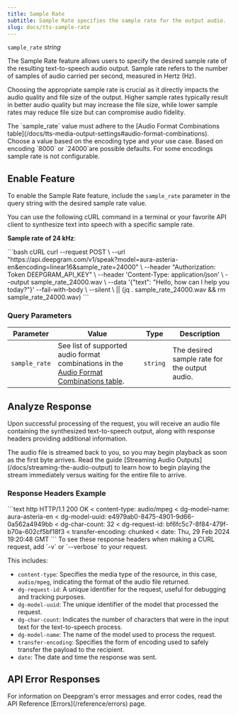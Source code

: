 ```yaml
---
title: Sample Rate
subtitle: Sample Rate specifies the sample rate for the output audio.
slug: docs/tts-sample-rate
---
```



`sample_rate` *string*

<div class="flex flex-row gap-2">
<Markdown src="../snippets/tts-rest.mdx" /> <Markdown src="../snippets/tts-ws.mdx" /> <Markdown src="../snippets/tts-english.mdx" />
</div>

The Sample Rate feature allows users to specify the desired sample rate of the resulting text-to-speech audio output. Sample rate refers to the number of samples of audio carried per second, measured in Hertz (Hz).

Choosing the appropriate sample rate is crucial as it directly impacts the audio quality and file size of the output. Higher sample rates typically result in better audio quality but may increase the file size, while lower sample rates may reduce file size but can compromise audio fidelity.

<Warning>
  The `sample_rate` value must adhere to the [Audio Format Combinations table](/docs/tts-media-output-settings#audio-format-combinations). Choose a value based on the encoding type and your use case. Based on encoding `8000` or `24000`are possible defaults. For some encodings sample rate is not configurable.
</Warning>

## Enable Feature

To enable the Sample Rate feature, include the `sample_rate` parameter in the query string with the desired sample rate value.

You can use the following cURL command in a terminal or your favorite API client to synthesize text into speech with a specific sample rate.

**Sample rate of 24 kHz**:

<CodeGroup>
  ```bash cURL
  curl --request POST \
       --url "https://api.deepgram.com/v1/speak?model=aura-asteria-en&encoding=linear16&sample_rate=24000" \
       --header "Authorization: Token DEEPGRAM_API_KEY" \
       --header 'Content-Type: application/json' \
       --output sample_rate_24000.wav \
       --data '{"text": "Hello, how can I help you today?"}'
       --fail-with-body \
       --silent \
       || (jq . sample_rate_24000.wav && rm sample_rate_24000.wav)
  ```
</CodeGroup>

### Query Parameters

| Parameter     | Value                                                                                                                                                | Type     | Description                                   |
| ------------- | ---------------------------------------------------------------------------------------------------------------------------------------------------- | -------- | --------------------------------------------- |
| `sample_rate` | See list of supported audio format combinations in the [Audio Format Combinations table](/docs/tts-media-output-settings#audio-format-combinations). | `string` | The desired sample rate for the output audio. |

## Analyze Response

Upon successful processing of the request, you will receive an audio file containing the synthesized text-to-speech output, along with response headers providing additional information.

<Info>
  The audio file is streamed back to you, so you may begin playback as soon as the first byte arrives. Read the guide [Streaming Audio Outputs](/docs/streaming-the-audio-output) to learn how to begin playing the stream immediately versus waiting for the entire file to arrive.
</Info>

### Response Headers Example

<CodeGroup>
  ```text http
  HTTP/1.1 200 OK
  < content-type: audio/mpeg
  < dg-model-name: aura-asteria-en
  < dg-model-uuid: e4979ab0-8475-4901-9d66-0a562a4949bb
  < dg-char-count: 32
  < dg-request-id: bf6fc5c7-8f84-479f-b70a-602cf5bf18f3
  < transfer-encoding: chunked
  < date: Thu, 29 Feb 2024 19:20:48 GMT
  ```
</CodeGroup>

<Info>
  To see these response headers when making a CURL request, add `-v` or `--verbose` to your request.
</Info>

This includes:

* `content-type`: Specifies the media type of the resource, in this case, `audio/mpeg`, indicating the format of the audio file returned.
* `dg-request-id`: A unique identifier for the request, useful for debugging and tracking purposes.
* `dg-model-uuid`: The unique identifier of the model that processed the request.
* `dg-char-count`: Indicates the number of characters that were in the input text for the text-to-speech process.
* `dg-model-name`: The name of the model used to process the request.
* `transfer-encoding`: Specifies the form of encoding used to safely transfer the payload to the recipient.
* `date`: The date and time the response was sent.

## API Error Responses

<Info>
  For information on Deepgram's error messages and error codes, read the API Reference [Errors](/reference/errors) page.
</Info>
